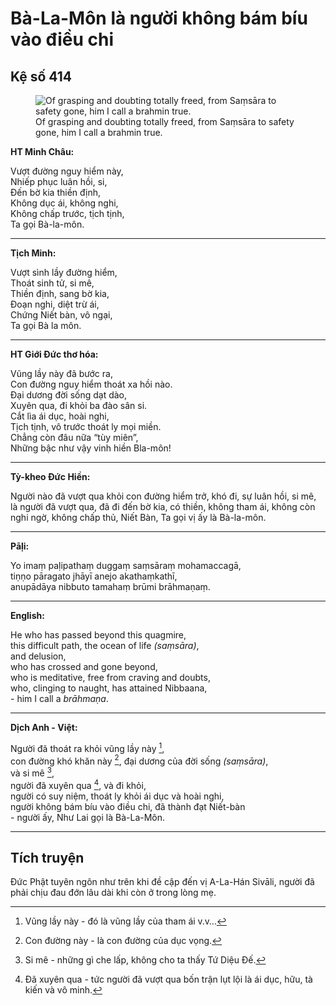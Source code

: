 # Bà-La-Môn là người không bám bíu vào điều chi {- #ba-la-mon-la-nguoi-khong-bam-viu-vao-dieu-chi}

## Kệ số 414 {- #ke-so-414}

![Of grasping and doubting totally freed, from Saṃsāra to safety gone, him I call a brahmin true.](images/kinh-phap-cu-ke-so-414-dhammapada-verse-414.jpg){fig-align="center" .lightbox}

**HT Minh Châu:**

Vượt đường nguy hiểm này,  
Nhiếp phục luân hồi, si,  
Ðến bờ kia thiền định,  
Không dục ái, không nghi,  
Không chấp trước, tịch tịnh,  
Ta gọi Bà-la-môn.  

<hr class="divider">

**Tịch Minh:**

Vượt sình lầy đường hiểm,  
Thoát sinh tử, si mê,  
Thiền định, sang bờ kia,  
Ðoạn nghi, diệt trừ ái,  
Chứng Niết bàn, vô ngại,  
Ta gọi Bà la môn.  

<hr class="divider">

**HT Giới Đức thơ hóa:**

Vũng lầy này đã bước ra,  
Con đường nguy hiểm thoát xa hồi nào.  
Ðại dương đời sống dạt dào,  
Xuyên qua, đi khỏi ba đào sân si.  
Cắt lìa ái dục, hoài nghi,  
Tịch tịnh, vô trước thoát ly mọi miền.  
Chẳng còn đâu nữa “tùy miên”,  
Những bậc như vậy vinh hiền Bla-môn!  

<hr class="divider">

**Tỳ-kheo Đức Hiền:**

Người nào đã vượt qua khỏi con đường hiểm trở, khó đi, sự luân hồi, si mê, là người đã vượt qua, đã đi đến bờ kia, có thiền, không tham ái, không còn nghi ngờ, không chấp thủ, Niết Bàn, Ta gọi vị ấy là Bà-la-môn.  

<hr class="divider">

**Pāḷi:**

Yo imaṃ paḷipathaṃ duggaṃ saṃsāraṃ mohamaccagā,  
tiṇṇo pāragato jhāyī anejo akathaṃkathī,  
anupādāya nibbuto tamahaṃ brūmi brāhmaṇaṃ.  

<hr class="divider">

**English:**

He who has passed beyond this quagmire,  
this difficult path, the ocean of life *(saṃsāra)*,  
and delusion,  
who has crossed and gone beyond,  
who is meditative, free from craving and doubts,  
who, clinging to naught, has attained Nibbaana,  
- him I call a *brāhmaṇa*.  

<hr class="divider">

**Dịch Anh - Việt:**

Người đã thoát ra khỏi vũng lầy này [^1],  
con đường khó khăn này [^2], đại dương của đời sống *(saṃsāra)*,  
và si mê [^3],  
người đã xuyên qua [^4], và đi khỏi,  
người có suy niệm, thoát ly khỏi ái dục và hoài nghi,  
người không bám bíu vào điều chi, đã thành đạt Niết-bàn  
- người ấy, Như Lai gọi là Bà-La-Môn.  

<hr class="divider">

## Tích truyện {- #tich-truyen}

Ðức Phật tuyên ngôn như trên khi đề cập đến vị A-La-Hán Sivāli, người đã phải chịu đau đớn lâu dài khi còn ở trong lòng mẹ.

[^1]: Vũng lầy này - đó là vũng lầy của tham ái v.v...

[^2]: Con đường này - là con đường của dục vọng.

[^3]: Si mê - những gì che lấp, không cho ta thấy Tứ Diệu Ðế.

[^4]: Ðã xuyên qua - tức người đã vượt qua bốn trận lụt lội là ái dục, hữu, tà kiến và vô minh.
